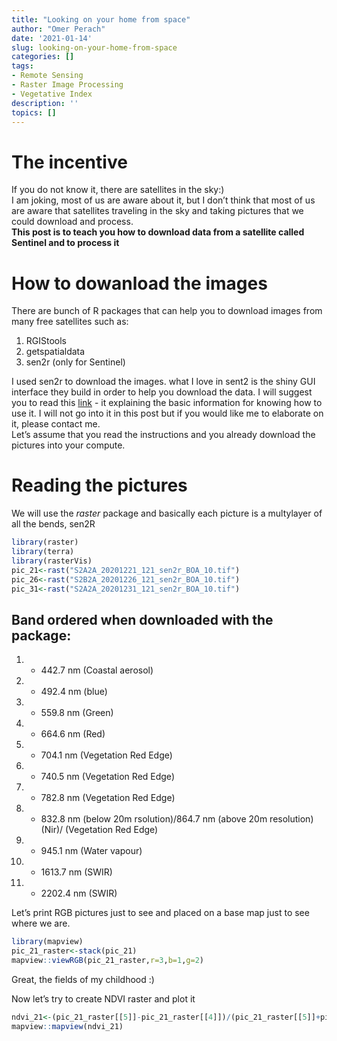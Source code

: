 ```yaml
---
title: "Looking on your home from space"
author: "Omer Perach"
date: '2021-01-14'
slug: looking-on-your-home-from-space
categories: []
tags:
- Remote Sensing
- Raster Image Processing
- Vegetative Index
description: ''
topics: []
---
```


# The incentive 
If you do not know it, there are satellites in the sky:)\
I am joking, most of us are aware about it, but I don't think that most of us are aware that satellites traveling in the sky and taking pictures that we could download and process.\
**This post is to teach you how to download data from a satellite called Sentinel and to process it**

# How to dowanload the images
There are bunch of R packages that can help you to download images from many free satellites such as:  

1. RGIStools
2. getspatialdata
3. sen2r (only for Sentinel)

I used sen2r to download the images.
what I love in sent2 is the shiny GUI interface they build in order to help you download the data. I will suggest you to read this [link](https://www.sciencedirect.com/science/article/pii/S0098300419304893?via%3Dihub) - it explaining the basic information for knowing how to use it.
I will not go into it in this post but if you would like me to elaborate on it, please contact me.\
Let's assume that you read the instructions and you already download the pictures into your compute.

# Reading the pictures
We will use the *raster* package and basically each picture is a multylayer of all the bends, sen2R 
```r
library(raster)
library(terra)
library(rasterVis)
pic_21<-rast("S2A2A_20201221_121_sen2r_BOA_10.tif")
pic_26<-rast("S2B2A_20201226_121_sen2r_BOA_10.tif")
pic_31<-rast("S2A2A_20201231_121_sen2r_BOA_10.tif")
```

## Band ordered when downloaded with the package:
1. - 442.7 nm (Coastal aerosol)
2. - 492.4 nm (blue)
3. - 559.8 nm (Green)
4. - 664.6 nm (Red)
5. - 704.1 nm (Vegetation Red Edge)
6. - 740.5 nm (Vegetation Red Edge)
7. - 782.8 nm (Vegetation Red Edge)
8. - 832.8 nm (below 20m rsolution)/864.7 nm (above 20m resolution) (Nir)/ (Vegetation Red Edge)
9. - 945.1 nm (Water vapour)
10. - 1613.7 nm (SWIR)
11. - 2202.4 nm (SWIR)

Let's print RGB pictures just to see and placed on a base map just to see where we are.

```r
library(mapview)
pic_21_raster<-stack(pic_21)
mapview::viewRGB(pic_21_raster,r=3,b=1,g=2)
```

Great, the fields of my childhood :)

Now let's try to create NDVI raster and plot it 

```r
ndvi_21<-(pic_21_raster[[5]]-pic_21_raster[[4]])/(pic_21_raster[[5]]+pic_21_raster[[4]])
mapview::mapview(ndvi_21)
```



